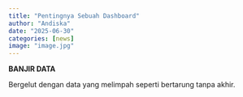```yaml
---
title: "Pentingnya Sebuah Dashboard"
author: "Andiska"
date: "2025-06-30"
categories: [news]
image: "image.jpg"
---
```


**BANJIR DATA**

Bergelut dengan data yang melimpah seperti bertarung tanpa akhir. 
